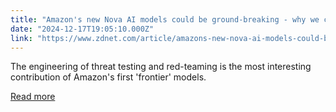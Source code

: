 ```yaml
---
title: "Amazon's new Nova AI models could be ground-breaking - why we can't know for certain"
date: "2024-12-17T19:05:10.000Z"
link: "https://www.zdnet.com/article/amazons-new-nova-ai-models-could-be-ground-breaking-why-we-cant-know-for-certain/"
---
```


The engineering of threat testing and red-teaming is the most interesting contribution of Amazon's first 'frontier' models.

[Read more](https://www.zdnet.com/article/amazons-new-nova-ai-models-could-be-ground-breaking-why-we-cant-know-for-certain/)
